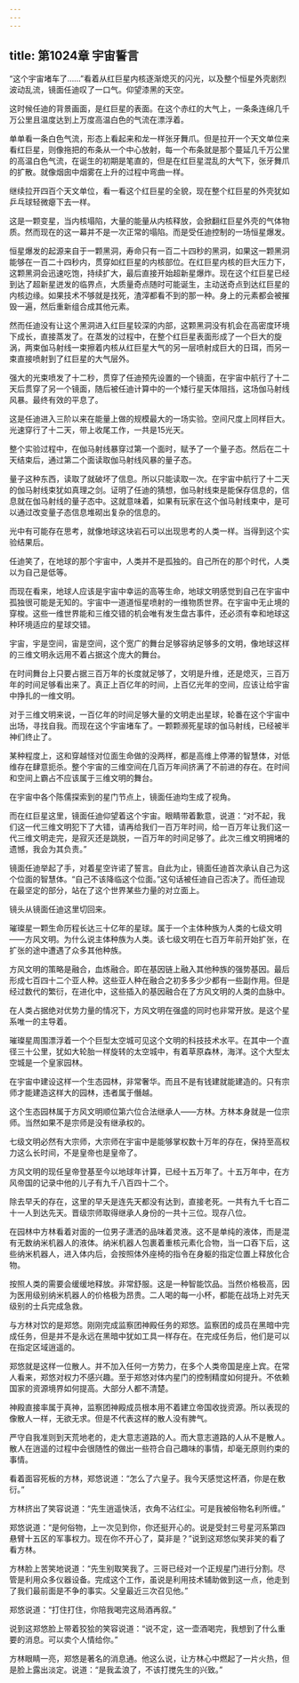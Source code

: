 ```yaml
---
---
---
```

title: 第1024章 宇宙誓言
---



“这个宇宙堵车了……”看着从红巨星内核逐渐熄灭的闪光，以及整个恒星外壳剧烈波动乱流，镜面任迪叹了一口气。仰望漆黑的天空。

这时候任迪的背景画面，是红巨星的表面。在这个赤红的大气上，一条条连绵几千万公里且温度达到上万度高温白色的气流在漂浮着。

单单看一条白色气流，形态上看起来和龙一样张牙舞爪。但是拉开一个天文单位来看红巨星，则像拖把的布条从一个中心放射，每一个布条就是那个蔓延几千万公里的高温白色气流，在诞生的初期是笔直的，但是在红巨星混乱的大气下，张牙舞爪的扩散。就像烟囱中烟雾在上升的过程中弯曲一样。

继续拉开四百个天文单位，看一看这个红巨星的全貌，现在整个红巨星的外壳犹如乒乓球轻微瘪下去一样。

这是一颗变星，当内核塌陷，大量的能量从内核释放，会掀翻红巨星外壳的气体物质。然而现在的这一幕并不是一次正常的塌陷。而是受任迪控制的一场恒星爆发。

恒星爆发的起源来自于一颗黑洞，寿命只有一百二十四秒的黑洞，如果这一颗黑洞能够在一百二十四秒内，贯穿如红巨星的内核部位。在红巨星内核的巨大压力下，这颗黑洞会迅速吃饱，持续扩大，最后直接开始超新星爆炸。现在这个红巨星已经到达了超新星迸发的临界点，大质量奇点随时可能诞生，主动送奇点到达红巨星的内核边缘。如果技术不够就是找死，渣滓都看不到的那一种。身上的元素都会被摧毁一遍，然后重新组合成其他元素。

然而任迪没有让这个黑洞进入红巨星较深的内部，这颗黑洞没有机会在高密度环境下成长，直接蒸发了。在蒸发的过程中，在整个红巨星表面形成了一个巨大的旋涡，两束伽马射线一束擦着内核从红巨星大气的另一层喷射成巨大的日珥，而另一束直接喷射到了红巨星的大气层外。

强大的光束喷发了十二秒，贯穿了任迪预先设置的一个镜面，在宇宙中航行了十二天后贯穿了另一个镜面，随后被任迪计算中的一个矮行星天体阻挡，这场伽马射线风暴。最终有效的平息了。

这是任迪进入三阶以来在能量上做的规模最大的一场实验。空间尺度上同样巨大。光速穿行了十二天，带上收尾工作，一共是15光天。

整个实验过程中，在伽马射线暴穿过第一个面时，赋予了一个量子态。然后在二十天结束后，通过第二个面读取伽马射线风暴的量子态。

量子这种东西，读取了就破坏了信息。所以只能读取一次。在宇宙中航行了十二天的伽马射线束犹如真理之剑。证明了任迪的猜想，伽马射线束是能保存信息的，信息就在伽马射线的量子态中。这就意味着，如果有玩家在这个伽马射线束中，是可以通过改变量子态信息堆砌出复杂的信息的。

光中有可能存在思考，就像地球这块岩石可以出现思考的人类一样。当得到这个实验结果后。

任迪笑了，在地球的那个宇宙中，人类并不是孤独的。自己所在的那个时代，人类以为自己是低等。

而现在看来，地球人应该是宇宙中幸运的高等生命，地球文明感觉到自己在宇宙中孤独很可能是无知的。宇宙中一道道恒星喷射的一维物质世界。在宇宙中无止境的穿梭。这些一维世界能和三维交错的机会唯有发生盘古事件，还必须有幸和地球这种环境适应的星球交错。

宇宙，宇是空间，宙是空间，这个宽广的舞台足够容纳足够多的文明，像地球这样的三维文明永远用不着占据这个庞大的舞台。

在时间舞台上只要占据三百万年的长度就足够了，文明是升维，还是熄灭，三百万年的时间足够看出来了。真正上百亿年的时间，上百亿光年的空间，应该让给宇宙中挣扎的一维文明。

对于三维文明来说，一百亿年的时间足够大量的文明走出星球，轮番在这个宇宙中出场，寻找自我。而现在这个宇宙堵车了。一颗颗濒死星球的伽马射线，已经被半神们终止了。

某种程度上，这和穿越怪对位面生命做的没两样，都是高维上停滞的智慧体，对低维存在肆意扼杀。整个宇宙的三维空间在几百万年间挤满了不前进的存在。在时间和空间上霸占不应该属于三维文明的舞台。

在宇宙中各个陈儒探索到的星门节点上，镜面任迪均生成了视角。

而在红巨星这里，镜面任迪仰望着这个宇宙。眼睛带着歉意，说道：“对不起，我们这一代三维文明犯下了大错，请再给我们一百万年时间，给一百万年让我们这一代三维文明走完，是寂灭还是跳脱，一百万年的时间足够了。此次三维文明拥堵的遗憾，我会为其负责。”

镜面任迪举起了手，对着星空许诺了誓言。自此为止，镜面任迪首次承认自己为这个位面的智慧体。“自己不该降临这个位面。”这句话被任迪自己否决了。而任迪现在最坚定的部分，站在了这个世界某些力量的对立面上。

镜头从镜面任迪这里切回来。

璀璨星一颗生命历程长达三十亿年的星球。属于一个主体种族为人类的七级文明——方风文明。为什么说主体种族为人类。该七级文明在七百万年前开始扩张，在扩张的途中遭遇了众多其他种族。

方风文明的策略是融合，血炼融合。即在基因链上融入其他种族的强势基因。最后形成七百四十二个亚人种。这些亚人种在融合之初多多少少都有一些副作用。但是经过数代的繁衍，在进化中，这些插入的基因融合在了方风文明的人类的血脉中。

在人类占据绝对优势力量的情况下，方风文明在强盛的同时也非常开放。是这个星系唯一的主导着。

璀璨星周围漂浮着一个个巨型太空城可见这个文明的科技技术水平。在其中一个直径三十公里，犹如大轮胎一样旋转的太空城中，有着草原森林，海洋。这个大型太空城是一个皇家园林。

在宇宙中建设这样一个生态园林，非常奢华。而且不是有钱建就能建造的。只有宗师才能建造这样大的园林，违者属于僭越。

这个生态园林属于方风文明顺位第六位合法继承人——方林。方林本身就是一位宗师。当然如果不是宗师是没有继承权的。

七级文明必然有大宗师，大宗师在宇宙中是能够掌权数十万年的存在，保持至高权力这么长时间，不是皇帝也是皇帝了。

方风文明的现任皇帝登基至今以地球年计算，已经十五万年了。十五万年中，在方风帝国的记录中他的儿子有九千八百四十二个。

除去早夭的存在，这里的早夭是连先天都没有达到，直接老死。一共有九千七百二十一人到达先天。晋级宗师取得继承人身份的一共十三位。现存八位。

在园林中方林看着对面的一位男子潇洒的品味着灵液。这不是单纯的液体，而是混有无数纳米机器人的液体。纳米机器人包裹着重核元素化合物，当一口吞下后，这些纳米机器人，进入体内后，会按照体外座椅的指令在身躯的指定位置上释放化合物。

按照人类的需要会缓缓地释放。非常舒服。这是一种智能饮品。当然价格极高，因为医用级别纳米机器人的价格极为昂贵。二人喝的每一小杯，都能在战场上对先天级别的士兵完成急救。

与方林对饮的是郑悠。刚刚完成监察团神殿任务的郑悠。监察团的成员在黑暗中完成任务，但是并不是永远在黑暗中犹如工具一样存在。在完成任务后，他们是可以在指定区域逍遥的。

郑悠就是这样一位散人。并不加入任何一方势力，在多个人类帝国是座上宾。在常人看来，郑悠对权力不感兴趣。至于郑悠对体内星门的控制精度如何提升。不依赖国家的资源境界如何提高。大部分人都不清楚。

神殿直接率属于真神，监察团神殿成员根本用不着建立帝国收拢资源。所以表现的像散人一样，无欲无求。但是不代表这样的散人没有脾气。

严守自我准则到天荒地老的，走大意志道路的人。而大意志道路的人从不是散人。散人在逍遥的过程中会很随性的做出一些符合自己趣味的事情，却毫无原则约束的事情。

看着面容死板的方林，郑悠说道：“怎么了六皇子。我今天感觉这杯酒，你是在敷衍。”

方林挤出了笑容说道：“先生逍遥快活，衣角不沾红尘。可是我被俗物名利所缠。”

郑悠说道：“是何俗物，上一次见到你，你还挺开心的。说是受封三号星河系第四悬臂十五区的军事权力。现在你不开心了，莫非是？”说到这郑悠似笑非笑的看了看方林。

方林脸上苦笑地说道：“先生别取笑我了。三哥已经对一个正规星门进行分割。尽管是利用众多仪器设备。完成这个工作，虽说是利用技术辅助做到这一点，他走到了我们最前面是不争的事实。父皇最近三次召见他。”

郑悠说道：“打住打住，你陪我喝完这局酒再叙。”

说到这郑悠脸上带着狡狯的笑容说道：“说不定，这一壶酒喝完，我想到了什么重要的消息。可以卖个人情给你。”

方林眼睛一亮，郑悠是著名的消息通。他这么说，让方林心中燃起了一片火热，但是脸上露出淡定。说道：“是我孟浪了，不该打搅先生的兴致。”